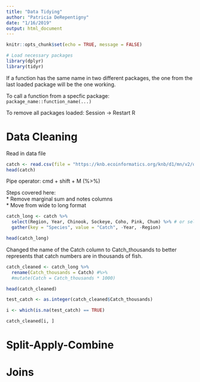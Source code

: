 ```yaml
---
title: "Data Tidying"
author: "Patricia DeRepentigny"
date: "1/16/2019"
output: html_document
---
```


```r
knitr::opts_chunk$set(echo = TRUE, message = FALSE)
```

```r
# Load necessary packages
library(dplyr)
library(tidyr)
```

If a function has the same name in two different packages, the one from the last loaded package will be the one working.

To call a function from a specfic package: `package_name::function_name(...)`

To remove all packages loaded: Session -> Restart R

# Data Cleaning

Read in data file

```r
catch <- read.csv(file = "https://knb.ecoinformatics.org/knb/d1/mn/v2/object/df35b.302.1")
head(catch)
```

Pipe operator: cmd + shift + M (%>%)

Steps covered here:  
* Remove marginal sum and notes columns  
* Move from wide to long format  

```r
catch_long <- catch %>% 
  select(Region, Year, Chinook, Sockeye, Coho, Pink, Chum) %>% # or select(-All, -notesRegCode)
  gather(key = "Species", value = "Catch", -Year, -Region)

head(catch_long)
```

Changed the name of the Catch column to Catch_thousands to better represents that catch numbers are in thousands of fish.

```r
catch_cleaned <- catch_long %>% 
  rename(Catch_thousands = Catch) #%>% 
  #mutate(Catch = Catch_thousands * 1000)

head(catch_cleaned)
```

```r
test_catch <- as.integer(catch_cleaned$Catch_thousands)

i <- which(is.na(test_catch) == TRUE)

catch_cleaned[i, ]
```

# Split-Apply-Combine

# Joins
